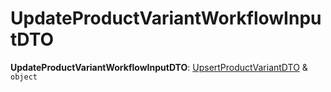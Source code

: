 
# UpdateProductVariantWorkflowInputDTO

 **UpdateProductVariantWorkflowInputDTO**: [UpsertProductVariantDTO](../../../product/interfaces/product.UpsertProductVariantDTO/page.mdx) & `object`
